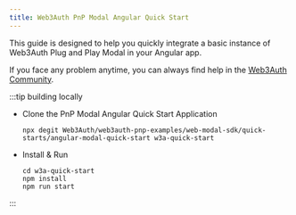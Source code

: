 ```yaml
---
title: Web3Auth PnP Modal Angular Quick Start
---
```


This guide is designed to help you quickly integrate a basic instance of Web3Auth Plug and Play
Modal in your Angular app.

If you face any problem anytime, you can always find help in the
[Web3Auth Community](https://web3auth.io/community/c/help-pnp/pnp-web/7).

:::tip building locally

- Clone the PnP Modal Angular Quick Start Application

  ```shell npm2yarn
  npx degit Web3Auth/web3auth-pnp-examples/web-modal-sdk/quick-starts/angular-modal-quick-start w3a-quick-start
  ```

- Install & Run

  ```shell npm2yarn
  cd w3a-quick-start
  npm install
  npm run start
  ```

:::
